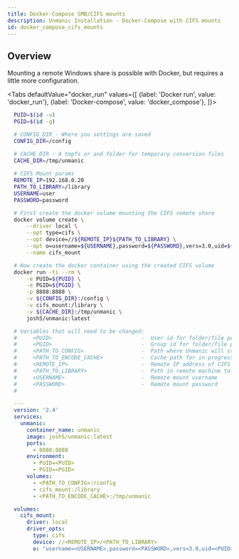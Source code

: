 ```yaml
---
title: Docker-Compose SMB/CIFS mounts
description: Unmanic Installation - Docker-Compose with CIFS mounts
id: docker_compose_cifs_mounts
---
```


## Overview

Mounting a remote Windows share is possible with Docker, but requires a little more configuration.


<Tabs
defaultValue="docker_run"
values={[
{label: 'Docker run', value: 'docker_run'},
{label: 'Docker-compose', value: 'docker_compose'},
]}>
<TabItem value="docker_run">

  ```bash
    PUID=$(id -u)
    PGID=$(id -g)

    # CONFIG_DIR - Where you settings are saved
    CONFIG_DIR=/config

    # CACHE_DIR - A tmpfs or and folder for temporary conversion files
    CACHE_DIR=/tmp/unmanic
    
    # CIFS Mount params
    REMOTE_IP=192.168.0.20
    PATH_TO_LIBRARY=/library
    USERNAME=user
    PASSWORD=password

    # First create the docker volume mounting the CIFS remote share
    docker volume create \
        --driver local \
        --opt type=cifs \
        --opt device=//${REMOTE_IP}${PATH_TO_LIBRARY} \
        --opt o=username=${USERNAME},password=${PASSWORD},vers=3.0,uid=${PUID},gid=${PGID} \
        --name cifs_mount

    # Now create the docker container using the created CIFS volume
    docker run -ti --rm \
        -e PUID=${PUID} \
        -e PGID=${PGID} \
        -p 8888:8888 \
        -v ${CONFIG_DIR}:/config \
        -v cifs_mount:/library \
        -v ${CACHE_DIR}:/tmp/unmanic \
        josh5/unmanic:latest
  ```

  </TabItem>
  <TabItem value="docker_compose">

  ```yaml
    # Variables that will need to be changed:
    #     <PUID>                            -  User id for folder/file permissions
    #     <PGID>                            -  Group id for folder/file permissions
    #     <PATH_TO_CONFIG>                  -  Path where Unmanic will store config files
    #     <PATH_TO_ENCODE_CACHE>            -  Cache path for in-progress encoding tasks
    #     <REMOTE_IP>                       -  Remote IP address of CIFS mount
    #     <PATH_TO_LIBRARY>                 -  Path in remote machine to be mounted as your library 
    #     <USERNAME>                        -  Remote mount username
    #     <PASSWORD>                        -  Remote mount password
    #

    ---
    version: '2.4'
    services:
      unmanic:
        container_name: unmanic
        image: josh5/unmanic:latest
        ports:
          - 8888:8888
        environment:
          - PUID=<PUID>
          - PGID=<PGID>
        volumes:
          - <PATH_TO_CONFIG>:/config
          - cifs_mount:/library
          - <PATH_TO_ENCODE_CACHE>:/tmp/unmanic

    volumes:
      cifs_mount:
        driver: local
        driver_opts:
          type: cifs    
          device: //<REMOTE_IP>/<PATH_TO_LIBRARY>
          o: "username=<USERNAME>,password=<PASSWORD>,vers=3.0,uid=<PUID>,gid=<PGID>"


  ```

  </TabItem>
</Tabs>

